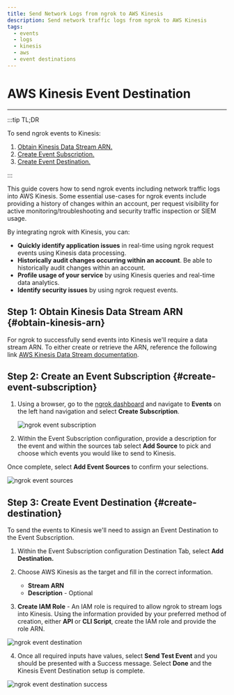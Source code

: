 ```yaml
---
title: Send Network Logs from ngrok to AWS Kinesis
description: Send network traffic logs from ngrok to AWS Kinesis
tags:
  - events
  - logs
  - kinesis
  - aws
  - event destinations
---
```


# AWS Kinesis Event Destination

---

:::tip TL;DR

To send ngrok events to Kinesis:

1. [Obtain Kinesis Data Stream ARN.](#obtain-kinesis-arn)
1. [Create Event Subscription.](#create-event-subscription)
1. [Create Event Destination.](#create-destination)

:::

This guide covers how to send ngrok events including network traffic logs into AWS Kinesis.
Some essential use-cases for ngrok events include providing a history of changes within an account, per request visibility for active monitoring/troubleshooting and security traffic inspection or SIEM usage.

By integrating ngrok with Kinesis, you can:

- **Quickly identify application issues** in real-time using ngrok request events using Kinesis data processing.
- **Historically audit changes occurring within an account**. Be able to historically audit changes within an account.
- **Profile usage of your service** by using Kinesis queries and real-time data analytics.
- **Identify security issues** by using ngrok request events.

## **Step 1**: Obtain Kinesis Data Stream ARN {#obtain-kinesis-arn}

For ngrok to successfully send events into Kinesis we'll require a data stream ARN. To either create or retrieve the ARN, reference the following link [AWS Kinesis Data Stream documentation](https://docs.aws.amazon.com/streams/latest/dev/tutorial-stock-data-kplkcl-create-stream.html).

## **Step 2**: Create an Event Subscription {#create-event-subscription}

1. Using a browser, go to the [ngrok dashboard](https://dashboard.ngrok.com) and navigate to **Events** on the left hand navigation and select **Create Subscription**.

   ![ngrok event subscription](img/event_sub.png)

2. Within the Event Subscription configuration, provide a description for the event and within the sources tab select **Add Source** to pick and choose which events you would like to send to Kinesis.

Once complete, select **Add Event Sources** to confirm your selections.

![ngrok event sources](img/event_sources.png)

## **Step 3**: Create Event Destination {#create-destination}

To send the events to Kinesis we'll need to assign an Event Destination to the Event Subscription.

1. Within the Event Subscription configuration Destination Tab, select **Add Destination.**

1. Choose AWS Kinesis as the target and fill in the correct information.

   - **Stream ARN**
   - **Description** - Optional

1. **Create IAM Role** - An IAM role is required to allow ngrok to stream logs into Kinesis. Using the information provided by your preferred method of creation, either **API** or **CLI Script**, create the IAM role and provide the role ARN.

![ngrok event destination](img/event_destination.png)

4. Once all required inputs have values, select **Send Test Event** and you should be presented with a Success message. Select **Done** and the Kinesis Event Destination setup is complete.

![ngrok event destination success](img/success.png)
